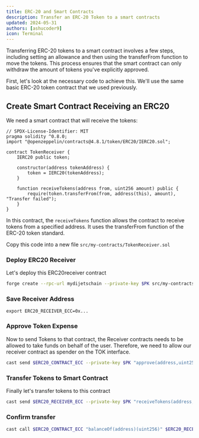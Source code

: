 ```yaml
---
title: ERC-20 and Smart Contracts
description: Transfer an ERC-20 Token to a smart contracts
updated: 2024-05-31
authors: [ashucoder9]
icon: Terminal
---
```



Transferring ERC-20 tokens to a smart contract involves a few steps, including setting an allowance and then using the transferFrom function to move the tokens. This process ensures that the smart contract can only withdraw the amount of tokens you've explicitly approved.

First, let's look at the necessary code to achieve this. We'll use the same basic ERC-20 token contract that we used previously. 

<Steps>
<Step>

## Create Smart Contract Receiving an ERC20

We need a smart contract that will receive the tokens:

```solidity 
// SPDX-License-Identifier: MIT
pragma solidity ^0.8.0;
import "@openzeppelin/contracts@4.8.1/token/ERC20/IERC20.sol";

contract TokenReceiver {
    IERC20 public token;

    constructor(address tokenAddress) {
        token = IERC20(tokenAddress);
    }

    function receiveTokens(address from, uint256 amount) public {
        require(token.transferFrom(from, address(this), amount), "Transfer failed");
    }
}
```

In this contract, the `receiveTokens` function allows the contract to receive tokens from a specified address. It uses the transferFrom function of the ERC-20 token standard.

Copy this code into a new file `src/my-contracts/TokenReceiver.sol`

</Step>
<Step>

### Deploy ERC20 Receiver
Let's deploy this ERC20receiver contract

```bash
forge create --rpc-url mydijetschain --private-key $PK src/my-contracts/TokenReceiver.sol:TokenReceiver --constructor-args $ERC20_CONTRACT_ECC
```

</Step>
<Step>

### Save Receiver Address

```
export ERC20_RECEIVER_ECC=0x...
```

</Step>
<Step>

### Approve Token Expense

Now to send Tokens to that contract, the Receiver contracts needs to be allowed to take funds on behalf of the user. Therefore, we need to allow our receiver contract as spender on the TOK interface.

```bash
cast send $ERC20_CONTRACT_ECC --private-key $PK "approve(address,uint256)" $ERC20_RECEIVER_ECC 20ether --rpc-url mydijetschain
```

</Step>
<Step>

### Transfer Tokens to Smart Contract

Finally let's transfer tokens to this contract

```bash
cast send $ERC20_RECEIVER_ECC --private-key $PK "receiveTokens(address,uint256)" $EWOQ 2ether --rpc-url mydijetschain
```

</Step>
<Step>

### Confirm transfer

```bash
cast call $ERC20_CONTRACT_ECC "balanceOf(address)(uint256)" $ERC20_RECEIVER_ECC --rpc-url mydijetschain
```

</Step>
</Steps>

<Quiz quizId="121" />
